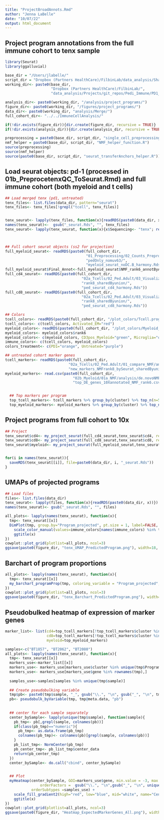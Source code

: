 ```yaml
---
title: "ProjectBroadAnnots.Rmd"
author: "Jenna LaBelle"
date: "10/07/22"
output: html_document
---
```


## Project program annotations from the full immune cohort to tenx sample

```r
library(Seurat) 
library(ggalluvial)

base_dir = "/Users/jlabelle/"
script_dir = "Dropbox (Partners HealthCare)/FilbinLab/data_analysis/Shared/Scripts/"
working_dir<- paste0(base_dir, 
                     "Dropbox (Partners HealthCare)/FilbinLab/",
                     "data_analysis/Projects/git_repos/Pedi_Immune/PD1_Treat/01b_tenX/")

analysis_dir<- paste0(working_dir, "/analysis/project_programs/")
figure_dir<- paste0(working_dir, "/figures/project_programs/")
data_dir<- paste0(working_dir, "analysis/Merge/")
full_cohort_dir<- "../../ImmuneCellAnalysis/"

if(!dir.exists(figure_dir)){dir.create(figure_dir, recursive = TRUE)}
if(!dir.exists(analysis_dir)){dir.create(analysis_dir, recursive = TRUE)}

preprocessing = paste0(base_dir, script_dir, "single_cell_preprocessing_helper_functions.R")
nmf_helper = paste0(base_dir, script_dir, "NMF_helper_function.R")
source(preprocessing)
source(nmf_helper)
source(paste0(base_dir, script_dir, "seurat_transferAnchors_helper.R"))

```


## Load seurat objects: pd-1 (processed in 01b_PreprocetenxQC_ToSeurat.Rmd) and full immune cohort (both myeloid and t cells)

```r
## Load merged tenx (pd1, untreated)
tenx_files<- list.files(data_dir, pattern="seurat")
tenx_files<- tenx_files[!grepl("tcell", tenx_files)]


tenx_seurat<- lapply(tenx_files, function(x){readRDS(paste0(data_dir, x))})
names(tenx_seurat)<-  gsub("_seurat.Rds", "", tenx_files)
tenx_seurat<- lapply(tenx_seurat, function(x){x$Sequencing<- "tenx"; return(x)})



## Full cohort seurat objects (ss2 for projection)
full_myeloid_seurat<- readRDS(paste0(full_cohort_dir,
                                     "01_Preprocessing/02_Counts_Preprocess/analysis/detailed_annotation/",
                                     "pedOnly_nomuv63/",
                                     "myeloid_seurat_noDC.B_harmony.Rds"))
full_myeloid_seurat$Final_Annot<-full_myeloid_seurat$NMF_rank6_annotByAdult10X
full_cd4_seurat<- readRDS(paste0(full_cohort_dir,
                                   "02a_Tcells/02_Ped.Adult/03_Visualize.Reannotate_programs/analysis/Reannotate_programs/",
                                   "rank8_sharedByunion/",
                                   "ped_seurat_cd4_harmony.Rds"))
full_cd8_seurat<- readRDS(paste0(full_cohort_dir,
                                   "02a_Tcells/02_Ped.Adult/03_Visualize.Reannotate_programs/analysis/Reannotate_programs/",
                                   "rank8_sharedByunion/",
                                   "ped_seurat_cd8_harmony.Rds"))

## Colors 
tcell_colors<- readRDS(paste0(full_cohort_dir, "/plot_colors/Tcell.programs_rank8sharedByunion_reAnnot.Rds"))
tcell_colors<- c(tcell_colors, Activated_EM="red")
myeloid_colors<- readRDS(paste0(full_cohort_dir, "/plot_colors/Myeloid_program_colors.Rds"))
myeloid_colors<- myeloid_colors$rank6
myeloid_colors<- c(myeloid_colors, CD3pos_Myeloid="green", Microglia="olivedrab4")
immune_colors<- c(tcell_colors, myeloid_colors)
colors_treatment<- c(PD1="orange", Untreated="purple")

## untreated cohort marker genes
tcell_markers<- readRDS(paste0(full_cohort_dir, 
                             "02a_Tcells/02_Ped.Adult/01_compare_NMF/analysis/newMarkers_deNovoPed.AdultTcell/", 
                             "new_markers_NMFrank8_bySeurat_sharedByunion_reAnnot.Rds"))
myeloid_markers<- read.csv(paste0(full_cohort_dir,
                               "02b_Myeloid/01a_NMF/analysis/de.novoNMF/pedOnly_nomuv63/", 
                               "top_DE_genes_10Xannotated_NMF_rank6.csv"))


  ## Top markers per program
  top_tcell_markers<- tcell_markers %>% group_by(cluster) %>% top_n(n=5, wt=avg_log2FC) %>% as.data.frame()
  top_myeloid_markers<- myeloid_markers %>% group_by(cluster) %>% top_n(n=5, wt=avg_log2FC) %>% as.data.frame()

```




## Project programs from full cohort to 10x
```r
## Project
tenx_seurat$cd4<- my_project_seurat(full_cd4_seurat,tenx_seurat$cd4, reference_annotation = "NMF_rank8_annot_mergedByunion_reAnnot")
tenx_seurat$cd8<- my_project_seurat(full_cd8_seurat,tenx_seurat$cd8, reference_annotation = "NMF_rank8_annot_mergedByunion_reAnnot")
tenx_seurat$myeloid<- my_project_seurat(full_myeloid_seurat,tenx_seurat$myeloid, reference_annotation = "NMF_rank6_annotByAdult10X")


for(i in names(tenx_seurat)){
  saveRDS(tenx_seurat[[i]], file=paste0(data_dir, i, "_seurat.Rds"))
}

```





## UMAPs of projected programs
```r
## Load files
files<- list.files(data_dir)
tenx_seurat<- lapply(files, function(x){readRDS(paste0(data_dir, x))})
names(tenx_seurat)<- gsub("_seurat.Rds", "", files)

all_plots<- lapply(names(tenx_seurat), function(x){
  tmp<- tenx_seurat[[x]]
  DimPlot(tmp, group.by="Program_projected", pt.size = 1, label=FALSE, label.size = 6)+ 
    scale_color_manual(values=immune_colors[names(immune_colors) %in% tmp$Program_projected])+
    ggtitle(x)
})
cowplot::plot_grid(plotlist=all_plots, ncol=3)
ggsave(paste0(figure_dir, "tenx_UMAP_PredictedProgram.png"), width=18, height=5)

```

## Barchart of program proportions
```r

all_plots<- lapply(names(tenx_seurat), function(x){
  tmp<- tenx_seurat[[x]]
  my_barchart_programProp(tmp, coloring_variable = "Program_projected", colors=immune_colors)+ggtitle(x)
})
cowplot::plot_grid(plotlist=all_plots, ncol=3)
ggsave(paste0(figure_dir, "tenx_Barchart_PredictedProgram.png"), width=18, height=5)

```

## Pseudobulked heatmap of expression of marker genes
```r
marker_list<- list(cd4=top_tcell_markers[!top_tcell_markers$cluster %in% c("Predysfunctional", "Cytotoxic.NKreceptor"),], 
                   cd8=top_tcell_markers[!top_tcell_markers$cluster %in% c("Treg", "Inhibitory"),], 
                   myeloid=top_myeloid_markers)

samples<-c("BT1857", "BT2062", "BT2080") 
all_plots<- lapply(names(tenx_seurat), function(x){
  tmp<- tenx_seurat[[x]]
  markers_use<-marker_list[[x]]
  markers_use<- markers_use[markers_use$cluster %in% unique(tmp$Program_projected),]
  markers_use<- markers_use[markers_use$gene %in% rownames(tmp),]
  
  samples_use<-samples[samples %in% unique(tmp$sample)]
  
  ## Create pseudobulking variable
  tmp$pb<- paste0(tmp$sample, "_", gsub("\\.", "\n", gsub("_", "\n", tmp$Program_projected)))
  pb<- pseudobulk_byVariable(tmp, tmp@meta.data, "pb")
  
  
  ## center for each sample separately
  center_bySample<- lapply(unique(tmp$sample), function(sample){
    pb_tmp<- pb[,grepl(sample, colnames(pb))]
    if(class(pb_tmp)=="numeric"){
      pb_tmp<- as.data.frame(pb_tmp)
      colnames(pb_tmp)<- colnames(pb)[grepl(sample, colnames(pb))]
    }
    pb_list_tmp<- NormCenter(pb_tmp)
    pb_center_tmp<- pb_list_tmp$center_data
    return(pb_center_tmp)
  })
  center_bySample<- do.call("cbind", center_bySample)

  
  ## Plot
  myHeatmap(center_bySample, GOI=markers_use$gene, min.value = -3, max.value = 3, 
                orderFactors =  gsub("\\.", "\n",gsub("_", "\n", unique(markers_use$cluster))),
            orderSubtypes =samples_use) +
    scale_fill_gradient2(high="red", low="blue", mid="white", name="Centered log2(TPM)")+
    ggtitle(x)
})
cowplot::plot_grid(plotlist=all_plots, ncol=3)
ggsave(paste0(figure_dir, "Heatmap_ExpectedMarkerGenes_All.png"), width=35, height=9)
```

